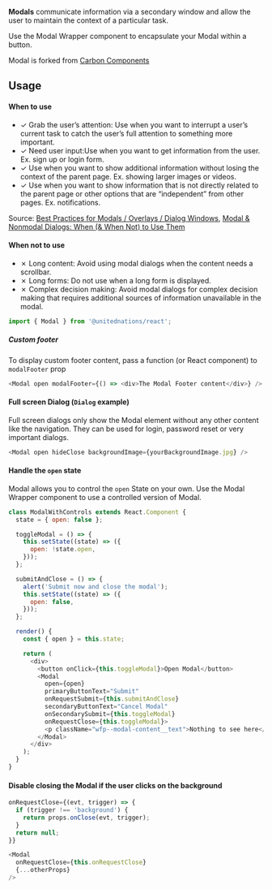 **Modals** communicate information via a secondary window and allow the user to maintain the context of a particular task.

Use the Modal Wrapper component to encapsulate your Modal within a button.

Modal is forked from [Carbon Components](https://www.carbondesignsystem.com/components/modal/code)

## Usage

#### When to use


- ✓ Grab the user’s attention: Use when you want to interrupt a user’s current task to catch the user’s full attention to something more important.
- ✓ Need user input:Use when you want to get information from the user. Ex. sign up or login form.
- ✓ Use when you want to show additional information without losing the context of the parent page. Ex. showing larger images or videos.
- ✓ Use when you want to show information that is not directly related to the parent page or other options that are “independent” from other pages. Ex. notifications.

<!--
#### Grab the user’s attention

Use when you want to interrupt a user’s current task to catch the user’s full attention to something more important.

#### Need user input

Use when you want to get information from the user. Ex. sign up or login form.

#### Show additional information in context.

Use when you want to show additional information without losing the context of the parent page. Ex. showing larger images or videos.

#### Show additional information (not in context)

Use when you want to show information that is not directly related to the parent page or other options that are “independent” from other pages. Ex. notifications.
-->

Source: [Best Practices for Modals / Overlays / Dialog Windows](https://uxplanet.org/best-practices-for-modals-overlays-dialog-windows-c00c66cddd8c), [Modal & Nonmodal Dialogs: When (& When Not) to Use Them](https://www.nngroup.com/articles/modal-nonmodal-dialog/)

#### When not to use

- ✗ Long content: Avoid using modal dialogs when the content needs a scrollbar.
- ✗ Long forms: Do not use when a long form is displayed.
- ✗ Complex decision making: Avoid modal dialogs for complex decision making that requires additional sources of information unavailable in the modal.

```js
import { Modal } from '@unitednations/react';
```

##### Custom footer

To display custom footer content, pass a function (or React component) to `modalFooter` prop

```js
<Modal open modalFooter={() => <div>The Modal Footer content</div>} />
```

#### Full screen Dialog (`Dialog` example)

Full screen dialogs only show the Modal element without any other content like the navigation. They can be used for login, password reset or very important dialogs.

```js
<Modal open hideClose backgroundImage={yourBackgroundImage.jpg} />
```

#### Handle the `open` state

Modal allows you to control the `open` State on your own. Use the Modal Wrapper component to use a controlled version of Modal.

```js
class ModalWithControls extends React.Component {
  state = { open: false };

  toggleModal = () => {
    this.setState((state) => ({
      open: !state.open,
    }));
  };

  submitAndClose = () => {
    alert('Submit now and close the modal');
    this.setState((state) => ({
      open: false,
    }));
  };

  render() {
    const { open } = this.state;

    return (
      <div>
        <button onClick={this.toggleModal}>Open Modal</button>
        <Modal
          open={open}
          primaryButtonText="Submit"
          onRequestSubmit={this.submitAndClose}
          secondaryButtonText="Cancel Modal"
          onSecondarySubmit={this.toggleModal}
          onRequestClose={this.toggleModal}>
          <p className="wfp--modal-content__text">Nothing to see here</p>
        </Modal>
      </div>
    );
  }
}
```

#### Disable closing the Modal if the user clicks on the background

```js
onRequestClose={(evt, trigger) => {
  if (trigger !== 'background') {
    return props.onClose(evt, trigger);
  }
  return null;
}}

<Modal
  onRequestClose={this.onRequestClose}
  {...otherProps}
/>
```
